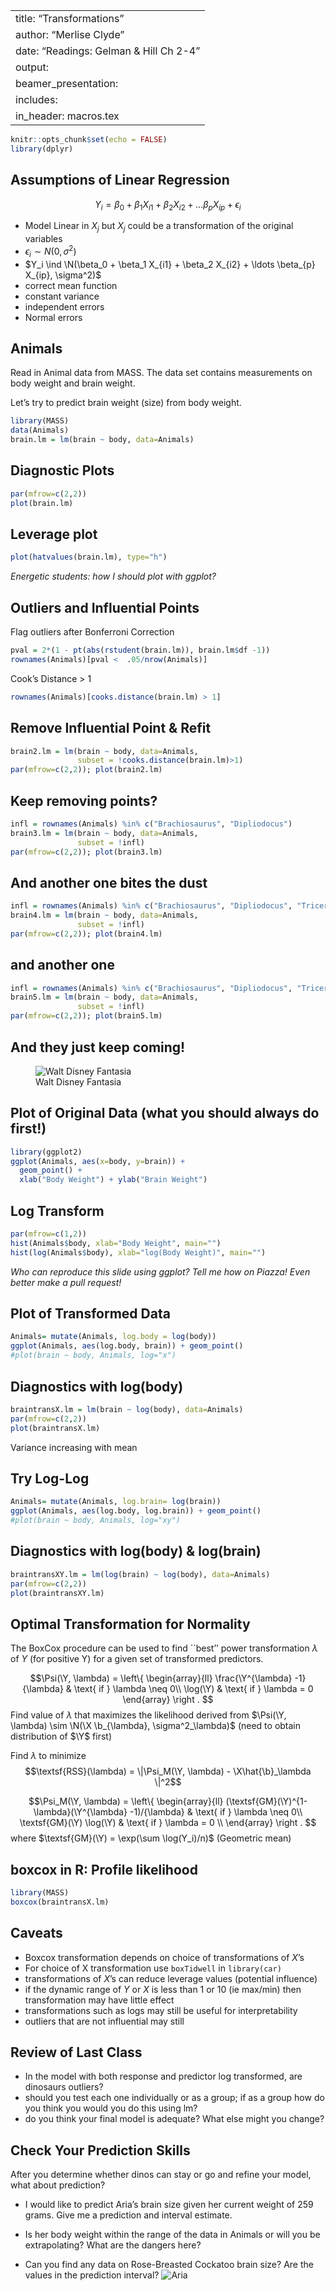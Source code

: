 
---
title: "Transformations"
author: "Merlise Clyde"
date: "Readings: Gelman & Hill Ch 2-4"
output: 
   beamer_presentation:
         includes:
            in_header: macros.tex
---

```r
knitr::opts_chunk$set(echo = FALSE)
library(dplyr)
```

## Assumptions of Linear Regression

$$ Y_i = \beta_0 + \beta_1 X_{i1} + \beta_2 X_{i2} + \ldots \beta_{p} X_{ip} + \epsilon_i$$

-  Model Linear in $X_j$  but $X_j$ could be a transformation of the original variables
-  $\epsilon_i \sim N(0, \sigma^2)$
-  $Y_i \ind \N(\beta_0 + \beta_1 X_{i1} + \beta_2 X_{i2} + \ldots \beta_{p} X_{ip}, \sigma^2)$
- correct mean function
- constant variance
- independent errors
- Normal errors

## Animals

Read in Animal data from MASS.  The data set contains measurements on body weight and brain weight.

Let's try to predict brain weight (size) from body weight.

```r
library(MASS)
data(Animals)
brain.lm = lm(brain ~ body, data=Animals)
```

## Diagnostic Plots

```r
par(mfrow=c(2,2))
plot(brain.lm)
```


##  Leverage plot

```r
plot(hatvalues(brain.lm), type="h")
```

_Energetic students: how I should plot with ggplot?_

##  Outliers and Influential Points

Flag outliers after Bonferroni Correction

```r
pval = 2*(1 - pt(abs(rstudent(brain.lm)), brain.lm$df -1)) 
rownames(Animals)[pval <  .05/nrow(Animals)]
```

Cook's Distance > 1
```r
rownames(Animals)[cooks.distance(brain.lm) > 1]
```

## Remove Influential Point & Refit

```r
brain2.lm = lm(brain ~ body, data=Animals, 
               subset = !cooks.distance(brain.lm)>1)
par(mfrow=c(2,2)); plot(brain2.lm)
```

## Keep removing points? 

```r
infl = rownames(Animals) %in% c("Brachiosaurus", "Dipliodocus")
brain3.lm = lm(brain ~ body, data=Animals, 
               subset = !infl)
par(mfrow=c(2,2)); plot(brain3.lm)
```

## And another one bites the dust

```r
infl = rownames(Animals) %in% c("Brachiosaurus", "Dipliodocus", "Triceratops")
brain4.lm = lm(brain ~ body, data=Animals, 
               subset = !infl)
par(mfrow=c(2,2)); plot(brain4.lm)
```

## and another one


```r
infl = rownames(Animals) %in% c("Brachiosaurus", "Dipliodocus", "Triceratops", "African elephant")
brain5.lm = lm(brain ~ body, data=Animals, 
               subset = !infl)
par(mfrow=c(2,2)); plot(brain5.lm)
```


## And they just keep coming! 

![Walt Disney Fantasia](http://vignette3.wikia.nocookie.net/disney/images/2/27/Fantasia-disneyscreencaps_com-2584.jpg/revision/latest?cb=20120425020623)

##  Plot of Original Data (what you should always do first!)

```r
library(ggplot2)
ggplot(Animals, aes(x=body, y=brain)) +
  geom_point() +
  xlab("Body Weight") + ylab("Brain Weight") 
```


## Log Transform

```r
par(mfrow=c(1,2))
hist(Animals$body, xlab="Body Weight", main="")
hist(log(Animals$body), xlab="log(Body Weight)", main="")
```

_Who can reproduce this slide using ggplot?  Tell me how on Piazza! Even better make a pull request!_

## Plot of Transformed Data

```r
Animals= mutate(Animals, log.body = log(body))
ggplot(Animals, aes(log.body, brain)) + geom_point()
#plot(brain ~ body, Animals, log="x")
```

##  Diagnostics with log(body)

```r
braintransX.lm = lm(brain ~ log(body), data=Animals)
par(mfrow=c(2,2))
plot(braintransX.lm)
```

Variance increasing with mean 

## Try Log-Log

```r
Animals= mutate(Animals, log.brain= log(brain))
ggplot(Animals, aes(log.body, log.brain)) + geom_point()
#plot(brain ~ body, Animals, log="xy")
```


##  Diagnostics with log(body) & log(brain)

```r
braintransXY.lm = lm(log(brain) ~ log(body), data=Animals)
par(mfrow=c(2,2))
plot(braintransXY.lm)
```

## Optimal Transformation for Normality

The BoxCox procedure can be used to find ``best'' power transformation $\lambda$ of
$Y$ (for positive Y) for a given set of transformed predictors.

$$\Psi(\Y, \lambda) = \left\{
  \begin{array}{ll}
    \frac{\Y^{\lambda} -1}{\lambda} & \text{ if } \lambda \neq 0\\
    \log(\Y) & \text{ if } \lambda = 0
  \end{array}
\right .
$$ 
Find value of $\lambda$ that maximizes the likelihood derived from $\Psi(\Y, \lambda) \sim \N(\X \b_{\lambda}, \sigma^2_\lambda)$   (need to obtain distribution of $\Y$ first)


Find $\lambda$ to minimize
$$\textsf{RSS}(\lambda) = \|\Psi_M(\Y, \lambda) - \X\hat{\b}_\lambda \|^2$$

$$\Psi_M(\Y, \lambda) = \left\{
  \begin{array}{ll}
    (\textsf{GM}(\Y)^{1-\lambda}(\Y^{\lambda} -1)/{\lambda} & \text{ if } \lambda \neq 0\\
    \textsf{GM}(\Y) \log(\Y) & \text{ if } \lambda = 0 \\
  \end{array}
\right .
$$ 
where $\textsf{GM}(\Y) = \exp(\sum \log(Y_i)/n)$  (Geometric mean)

 
## boxcox in R: Profile likelihood
 
```r
library(MASS)
boxcox(braintransX.lm)
```


## Caveats

- Boxcox transformation depends on choice of transformations of $X$'s
- For choice of X transformation use `boxTidwell` in `library(car)`
- transformations of $X$'s can reduce leverage values (potential influence)
- if the dynamic range of $Y$ or $X$ is less than 1 or 10
(ie max/min) then transformation may have little effect
- transformations such as logs may still be useful for interpretability
- outliers that are not influential may still 

## Review of Last Class

- In the model with both response and predictor log transformed, are dinosaurs outliers?
- should you test each one individually or as a group; if as a group how do you think you would you do this using lm?
- do you think your final model is adequate?  What else might you change?

## Check Your Prediction Skills

After you determine whether dinos can stay or go and refine your model, what about prediction?  

- I would like to predict Aria's brain size given her current weight of 259 grams.  Give me a prediction and interval estimate.
- Is her body weight within the range of the data in Animals or will you be extrapolating?   What are the dangers here?

-  Can you find any data on Rose-Breasted Cockatoo brain size?  Are the values in the prediction interval?
![Aria](Aria.jpg)